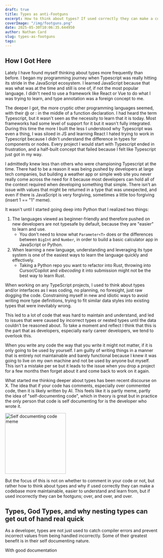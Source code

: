 ```yaml
---
draft: true
title: Types as anti-Footguns
excerpt: How to think about types? If used correctly they can make a codebase more maintainable, easier to understand, and easier to reason about but if used incorrectly they can be footguns.
coverImage: "/img/footguns.png"
date: 2025-05-30T10:06:35.644950
author: Nathan Card
slug: types-as-footguns
tags:
---
```

## How I Got Here

Lately I have found myself thinking about types more frequently than before. I began my programming journey when Typescript was really hitting its stride in the JavaScript ecosystem. I learned JavaScript because that was what was at the time and still is one of, if not the most popular language. I didn't need to use a framework like React or Vue to do what I was trying to learn, and type annotation was a foreign concept to me.

The deeper I got, the more cryptic other programming languages seemed, with their @ or : in the middle of a function declaration. I had heard the term Typescript, but it wasn't seen as the necessity to learn that it is today. Most frameworks had some level of support for it but it wasn't fully integrated. During this time the more I built the less I understood why Typescript was even a thing, I was siloed in JS and learning React I hated trying to work in Typescript because I didn't understand the difference in types for components or nodes. Every project I would start with Typescript ended in frustration, and a half-built concept that failed because I felt like Typescript just got in my way.

I admittedly knew less than others who were championing Typescript at the time. There had to be a reason it was being pushed by developers at large tech companies, but building a weather app or simple web site you never really come across the need for it because most developers can hold all of the context required when developing something that simple. There isn't an issue with values that might be returned in a type that was unexpected, and even if there is JavaScript is very forgiving, sometimes a little too forgiving (insert 1 == "1" meme).

It wasn't until I started going deep into Python that I realized two things:

1. The languages viewed as beginner-friendly and therefore pushed on new developers are not typesafe by default, because they are "easier" to learn and use.
   - You don't need to know what `Parameter<T>` does or the differences between `BigInt` and `Number`, in order to build a basic calculator app in JavaScript or Python.
2. When learning a new language, understanding and leveraging its type system is one of the easiest ways to learn the language quickly and effectively.
   - Taking a Python repo you want to refactor into Rust, throwing into Cursor/Copilot and _vibecoding_ it into submission might not be the best way to learn Rust.

When working on any TypeScript projects, I used to think about types and/or interfaces as I was coding, no planning, no foresight, just raw dogging the code. Constraining myself in new and idiotic ways to avoid writing more type definitions, trying to fit similar data styles into existing types that were inevitably wrong.

This led to a lot of code that was hard to maintain and understand, and led to issues that were caused by incorrect types or nested types until the data couldn't be reasoned about. To take a moment and reflect I think that this is the part that as developers, especially early career developers, we tend to overlook this.

When you write any code the way that you write it might not matter, if it is only going to be used by yourself. I am guilty of writing things in a manner that is entirely not maintainable and barely functional because I knew it was going to live on my own machine and not be used by anyone but myself. This isn't a mistake per se but it leads to the issue when you drop a project for a few months then forget about it and come back to work on it again.

What started me thinking deeper about types has been recent discourse on X. The idea that if your code has comments, especially over commented code, then it is likely written by AI. This feels like it is partly meme, partly the idea of "self-documenting code", which in theory is great but in practice the only person that code is self documenting for is the developer who wrote it.

<div className="flex justify-center">
  <img
    src="/img/63hule73jam01.jpg.webp"
    alt="Self documenting code meme"
    width="200"
    className="justify-center"
  />
</div>

But the focus of this is not on whether to comment in your code or not, but rather how to think about types and why if used correctly they can make a codebase more maintainable, easier to understand and learn from, but if used incorrectly they can be footguns; over, and over, and over.

## Types, God Types, and why nesting types can get out of hand real quick

As a developer, types are not just used to catch compiler errors and prevent incorrect values from being handled incorrectly. Some of their greatest benefit is in their self documenting nature.

With good documentation
